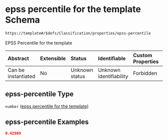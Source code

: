 # epss percentile for the template Schema

```txt
https://template#/$defs/Classification/properties/epss-percentile
```

EPSS Percentile for the template

| Abstract            | Extensible | Status         | Identifiable            | Custom Properties | Additional Properties | Access Restrictions | Defined In                                                                             |
| :------------------ | :--------- | :------------- | :---------------------- | :---------------- | :-------------------- | :------------------ | :------------------------------------------------------------------------------------- |
| Can be instantiated | No         | Unknown status | Unknown identifiability | Forbidden         | Allowed               | none                | [nuclei-schema.schema.json\*](../out/nuclei-schema.schema.json "open original schema") |

## epss-percentile Type

`number` ([epss percentile for the template](nuclei-schema-defs-classification-properties-epss-percentile-for-the-template))

## epss-percentile Examples

```json
0.42509
```
